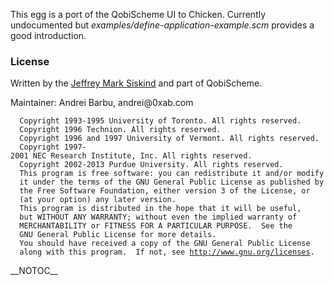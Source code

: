 This egg is a port of the QobiScheme UI to Chicken. Currently
undocumented but ''examples/define-application-example.scm'' provides
a good introduction.

=== License ===

Written by the [[https://engineering.purdue.edu/~qobi/|Jeffrey Mark Siskind]] and part of
QobiScheme.

Maintainer: Andrei Barbu, andrei@0xab.com

   Copyright 1993-1995 University of Toronto. All rights reserved.
   Copyright 1996 Technion. All rights reserved.
   Copyright 1996 and 1997 University of Vermont. All rights reserved.
   Copyright 1997-2001 NEC Research Institute, Inc. All rights reserved.
   Copyright 2002-2013 Purdue University. All rights reserved.
   This program is free software: you can redistribute it and/or modify
   it under the terms of the GNU General Public License as published by
   the Free Software Foundation, either version 3 of the License, or
   (at your option) any later version.
   This program is distributed in the hope that it will be useful,
   but WITHOUT ANY WARRANTY; without even the implied warranty of
   MERCHANTABILITY or FITNESS FOR A PARTICULAR PURPOSE.  See the
   GNU General Public License for more details.
   You should have received a copy of the GNU General Public License
   along with this program.  If not, see http://www.gnu.org/licenses.
__NOTOC__
